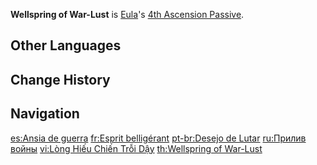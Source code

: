 {{Talent Infobox
|image         = Talent Wellspring of War-Lust.png
|character     = Eula
|type          = 4th Ascension Passive
|info          = When [[Glacial Illumination]] is cast, the [[CD]] of [[Icetide Vortex]] is reset and Eula gains 1 stack of Grimheart.
|utility1      = Cooldown Reset
}}
'''Wellspring of War-Lust''' is [[Eula]]'s [[4th Ascension Passive]].

==Other Languages==
{{Other Languages
|en      = Wellspring of War-Lust
|zhs     = 战欲涌现
|zhs_rm  = Zhàn Yù Yǒngxiàn
|zht     = 戰慾湧現
|zht_rm  = Zhàn Yù Yǒngxiàn
|zh_tl   = 
|ja      = 戦意の表れ
|ja_rm   = Sen'i no Araware
|ja_tl   = Embodiment of the Fighting Spirit
|ko      = 솟구치는 전투의 욕망
|ko_rm   = Sotkkuchineun Jeontu-ui Yongmang
|ko_tl   = Surging Desire of Battle
|es      = Ansia de guerra
|es_tl   = Lust for War
|fr      = Esprit belligérant
|fr_tl   = Belligerent Spirit
|ru      = Прилив войны
|ru_tl   = 
|th      = Wellspring of War-Lust
|vi      = Lòng Hiếu Chiến Trỗi Dậy
|vi_tl   = Rising Belligerence
|de      = Sprudelnde Kampflust
|de_tl   = Sparkling Combat Lust
|id      = Wellspring of War-Lust
|pt      = Desejo de Lutar
|pt_tl   = Desire to Fight
}}

==Change History==
{{Change History|1.5}}

==Navigation==
{{Talent Navbox|Eula}}

[[es:Ansia de guerra]]
[[fr:Esprit belligérant]]
[[pt-br:Desejo de Lutar]]
[[ru:Прилив войны]]
[[vi:Lòng Hiếu Chiến Trỗi Dậy]]
[[th:Wellspring of War-Lust]]